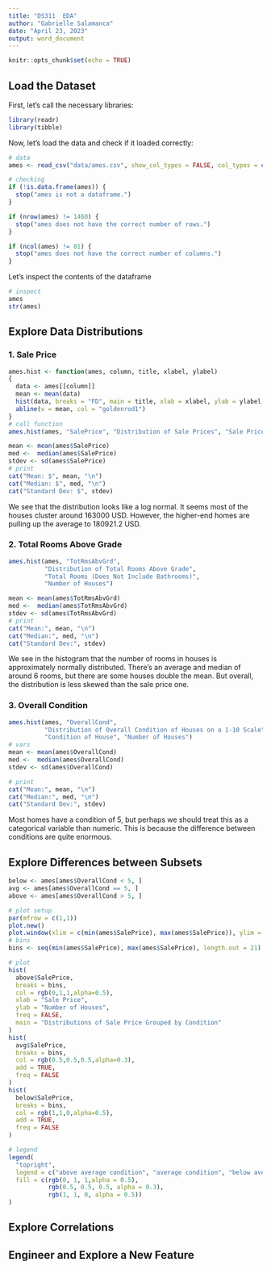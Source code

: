 ```yaml
---
title: "DS311  EDA"
author: "Gabrielle Salamanca"
date: "April 23, 2023"
output: word_document
---
```


```r
knitr::opts_chunk$set(echo = TRUE)
```

## Load the Dataset

First, let's call the necessary libraries:

```r
library(readr)
library(tibble)
```

Now, let's load the data and check if it loaded correctly:

```r
# data
ames <- read_csv("data/ames.csv", show_col_types = FALSE, col_types = cols())

# checking
if (!is.data.frame(ames)) {
  stop("ames is not a dataframe.")
}

if (nrow(ames) != 1460) {
  stop("ames does not have the correct number of rows.")
}

if (ncol(ames) != 81) {
  stop("ames does not have the correct number of columns.")
}
```

Let's inspect the contents of the dataframe

```r
# inspect
ames
str(ames)
```

## Explore Data Distributions

### 1. Sale Price

```r
ames.hist <- function(ames, column, title, xlabel, ylabel) 
{
  data <- ames[[column]]
  mean <- mean(data)
  hist(data, breaks = "FD", main = title, xlab = xlabel, ylab = ylabel, col = "darkmagenta")
  abline(v = mean, col = "goldenrod1")
}
# call function
ames.hist(ames, "SalePrice", "Distribution of Sale Prices", "Sale Price", "Number of Houses")
```

```r
mean <- mean(ames$SalePrice)
med <-  median(ames$SalePrice)
stdev <- sd(ames$SalePrice)
# print
cat("Mean: $", mean, "\n")
cat("Median: $", med, "\n")
cat("Standard Dev: $", stdev)
```

We see that the distribution looks like a log normal. It seems most of the houses cluster around 163000 USD. However, the higher-end homes are pulling up the average to 180921.2 USD.

### 2. Total Rooms Above Grade

```r
ames.hist(ames, "TotRmsAbvGrd", 
          "Distribution of Total Rooms Above Grade", 
          "Total Rooms (Does Not Include Bathrooms)",
          "Number of Houses")
```

```r
mean <- mean(ames$TotRmsAbvGrd)
med <-  median(ames$TotRmsAbvGrd)
stdev <- sd(ames$TotRmsAbvGrd)
# print
cat("Mean:", mean, "\n")
cat("Median:", med, "\n")
cat("Standard Dev:", stdev)
```

We see in the histogram that the number of rooms in houses is approximately normally distributed. There's an average and median of around 6 rooms, but there are some houses double the mean. But overall, the distribution is less skewed than the sale price one.

### 3. Overall Condition

```r
ames.hist(ames, "OverallCond",
          "Distribution of Overall Condition of Houses on a 1-10 Scale",
          "Condition of House", "Number of Houses")
# vars
mean <- mean(ames$OverallCond)
med <-  median(ames$OverallCond)
stdev <- sd(ames$OverallCond)
```

```r
# print
cat("Mean:", mean, "\n")
cat("Median:", med, "\n")
cat("Standard Dev:", stdev)
```


Most homes have a condition of 5, but perhaps we should treat this as a categorical variable than numeric. This is because the difference between conditions are quite enormous.

## Explore Differences between Subsets

```r
below <- ames[ames$OverallCond < 5, ]
avg <- ames[ames$OverallCond == 5, ]
above <- ames[ames$OverallCond > 5, ]

# plot setup
par(mfrow = c(1,1))
plot.new()
plot.window(xlim = c(min(ames$SalePrice), max(ames$SalePrice)), ylim = c(0, max(hist(ames$SalePrice, breaks = bins)$counts)))
# bins
bins <- seq(min(ames$SalePrice), max(ames$SalePrice), length.out = 21)

# plot
hist(
  above$SalePrice,
  breaks = bins,
  col = rgb(0,1,1,alpha=0.5),
  xlab = "Sale Price",
  ylab = "Number of Houses",
  freq = FALSE,
  main = "Distributions of Sale Price Grouped by Condition"
)
hist(
  avg$SalePrice,
  breaks = bins,
  col = rgb(0.5,0.5,0.5,alpha=0.3),
  add = TRUE,
  freq = FALSE
)
hist(
  below$SalePrice,
  breaks = bins,
  col = rgb(1,1,0,alpha=0.5),
  add = TRUE,
  freq = FALSE
)

# legend
legend(
  "topright",
  legend = c("above average condition", "average condition", "below average condition"),
  fill = c(rgb(0, 1, 1,alpha = 0.5), 
           rgb(0.5, 0.5, 0.5, alpha = 0.3), 
           rgb(1, 1, 0, alpha = 0.5))
)
```


## Explore Correlations

## Engineer and Explore a New Feature
